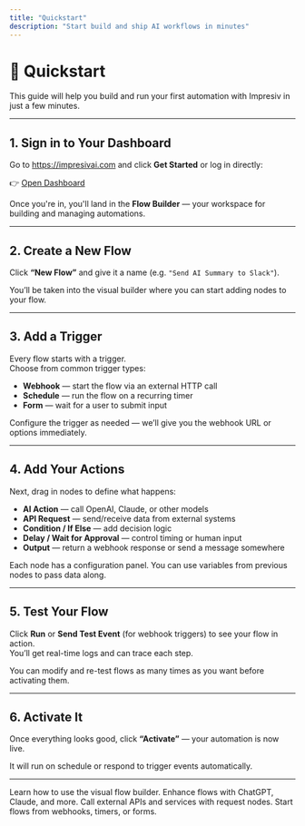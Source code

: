 ```yaml
---
title: "Quickstart"
description: "Start build and ship AI workflows in minutes"
---
```


# 🚀 Quickstart

This guide will help you build and run your first automation with Impresiv in just a few minutes.

---

## 1. Sign in to Your Dashboard

Go to https://impresivai.com and click **Get Started** or log in directly:

👉 [Open Dashboard](https://impresivai.com/dashboard)

Once you're in, you'll land in the **Flow Builder** — your workspace for building and managing automations.

---

## 2. Create a New Flow

Click **“New Flow”** and give it a name (e.g. `"Send AI Summary to Slack"`).

You’ll be taken into the visual builder where you can start adding nodes to your flow.

---

## 3. Add a Trigger

Every flow starts with a trigger.\
Choose from common trigger types:

- **Webhook** — start the flow via an external HTTP call
- **Schedule** — run the flow on a recurring timer
- **Form** — wait for a user to submit input

Configure the trigger as needed — we’ll give you the webhook URL or options immediately.

---

## 4. Add Your Actions

Next, drag in nodes to define what happens:

- **AI Action** — call OpenAI, Claude, or other models
- **API Request** — send/receive data from external systems
- **Condition / If Else** — add decision logic
- **Delay / Wait for Approval** — control timing or human input
- **Output** — return a webhook response or send a message somewhere

Each node has a configuration panel. You can use variables from previous nodes to pass data along.

---

## 5. Test Your Flow

Click **Run** or **Send Test Event** (for webhook triggers) to see your flow in action.\
You’ll get real-time logs and can trace each step.

<Note>
  You can modify and re-test flows as many times as you want before activating them.
</Note>

---

## 6. Activate It

Once everything looks good, click **“Activate”** — your automation is now live.

It will run on schedule or respond to trigger events automatically.

---

<CardGroup cols={2}>
  <Card title="Build Flows" icon="flowchart" href="/builder">
    Learn how to use the visual flow builder.
  </Card>
  <Card title="Add AI" icon="bot" href="/ai">
    Enhance flows with ChatGPT, Claude, and more.
  </Card>
  <Card title="Connect APIs" icon="link" href="/integrations">
    Call external APIs and services with request nodes.
  </Card>
  <Card title="Set Triggers" icon="alarm-clock" href="/triggers">
    Start flows from webhooks, timers, or forms.
  </Card>
</CardGroup>